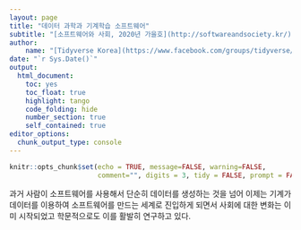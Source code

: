 ```yaml
---
layout: page
title: "데이터 과학과 기계학습 소프트웨어"
subtitle: "[소프트웨어와 사회, 2020년 가을호](http://softwareandsociety.kr/)"
author:
    name: "[Tidyverse Korea](https://www.facebook.com/groups/tidyverse/)"
date: "`r Sys.Date()`"
output:
  html_document: 
    toc: yes
    toc_float: true
    highlight: tango
    code_folding: hide
    number_section: true
    self_contained: true
editor_options: 
  chunk_output_type: console
---
```


```r
knitr::opts_chunk$set(echo = TRUE, message=FALSE, warning=FALSE,
                      comment="", digits = 3, tidy = FALSE, prompt = FALSE, fig.align = 'center')

```

과거 사람이 소프트웨어를 사용해서 단순히 데이터를 생성하는 것을 넘어 이제는 기계가 데이터를 이용하여 소프트웨어를 만드는 세계로 진입하게 되면서 사회에 대한 변화는 이미 시작되었고 학문적으로도 이를 활발히 연구하고 있다.




